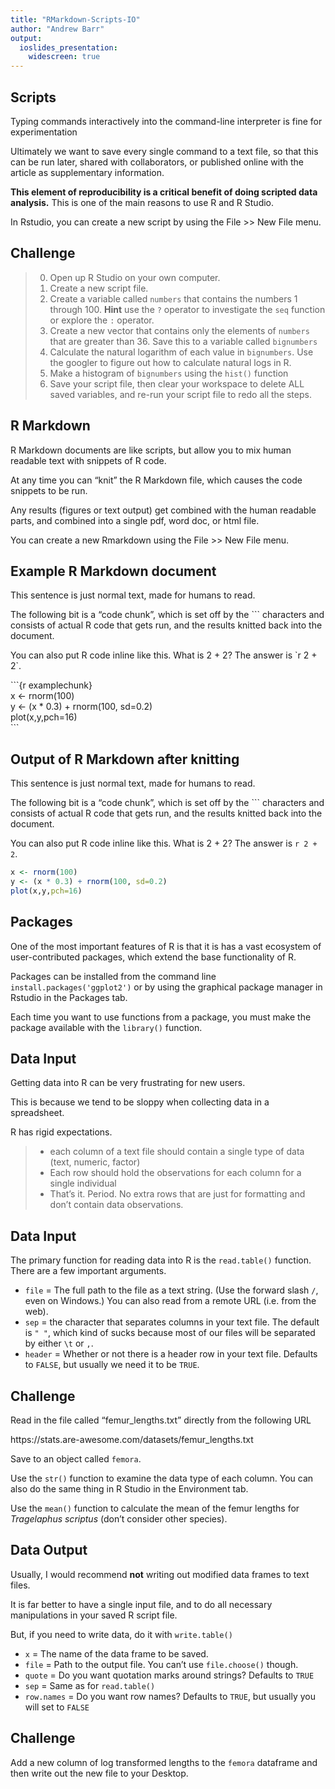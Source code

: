 ```yaml
---
title: "RMarkdown-Scripts-IO"
author: "Andrew Barr"
output: 
  ioslides_presentation:
    widescreen: true
---
```


## Scripts {.build}

Typing commands interactively into the command-line interpreter is fine for experimentation

Ultimately we want to save every single command to a text file, so that this can be run later, shared with collaborators, or published online with the article as supplementary information.  

**This element of reproducibility is a critical benefit of doing scripted data analysis.** This is one of the main reasons to use R and R Studio.  

In Rstudio, you can create a new script by using the File >> New File menu. 

## Challenge {.build}

> 0.  Open up R Studio on your own computer. 
> 1.  Create a new script file.     
> 2.  Create a variable called `numbers` that contains the numbers 1 through 100.  **Hint** use the `?` operator to investigate the `seq` function or explore the `:` operator.
> 3.  Create a new vector that contains only the elements of `numbers` that are greater than 36.  Save this to a variable called `bignumbers`
> 4.  Calculate the natural logarithm of each value in `bignumbers`. Use the googler to figure out how to calculate natural logs in R. 
> 5.  Make a histogram of `bignumbers` using the `hist()` function
> 6.  Save your script file, then clear your workspace to delete ALL saved variables, and re-run your script file to redo all the steps.

## R Markdown 

R Markdown documents are like scripts, but allow you to mix human readable text with snippets of R code.

At any time you can "knit" the R Markdown file, which causes the code snippets to be run. 

Any results (figures or text output) get combined with the human readable parts, and combined into a single pdf, word doc, or html file.  

You can create a new Rmarkdown using the File >> New File menu.

## Example R Markdown document

This sentence is just normal text, made for humans to read.  

The following bit is a "code chunk", which is set off by the \`\`\` characters and consists of actual R code that gets run, and the results knitted back into the document. 

You can also put R code inline like this.  What is 2 + 2? The answer is \`&#114; 2 + 2`.

\`\`\`{r examplechunk}<br>
x <- rnorm(100)<br>
y <- (x * 0.3) + rnorm(100, sd=0.2)<br>
plot(x,y,pch=16)<br>
\`\`\`


## Output of R Markdown after knitting


This sentence is just normal text, made for humans to read.  

The following bit is a "code chunk", which is set off by the \`\`\` characters and consists of actual R code that gets run, and the results knitted back into the document. 

You can also put R code inline like this.  What is 2 + 2? The answer is `r 2 + 2`.

```r
x <- rnorm(100)
y <- (x * 0.3) + rnorm(100, sd=0.2)
plot(x,y,pch=16)
```


## Packages

One of the most important features of R is that it is has a vast ecosystem of user-contributed packages, which extend the base functionality of R.  

Packages can be installed from the command line `install.packages('ggplot2')` or by using the graphical package manager in Rstudio in the Packages tab. 

Each time you want to use functions from a package, you must make the package available with the `library()` function. 

## Data Input

Getting data into R can be very frustrating for new users.

This is because we tend to be sloppy when collecting data in a spreadsheet.

R has rigid expectations. 

> - each column of a text file should contain a single type of data (text, numeric, factor)
> - Each row should hold the observations for each column for a single individual
> - That's it. Period.  No extra rows that are just for formatting and don't contain data observations. 

## Data Input

The primary function for reading data into R is the `read.table()` function. There are a few important arguments.

*  `file` = The full path to the file as a text string. (Use the forward slash `/`, even on Windows.) You can also read from a remote URL (i.e. from the web).
*  `sep` = the character that separates columns in your text file.  The default is `" "`, which kind of sucks because most of our files will be separated by either `\t` or `,`.
*  `header` = Whether or not there is a header row in your text file.  Defaults to `FALSE`, but usually we need it to be `TRUE`.


## Challenge 

Read in the file called "femur_lengths.txt" directly from the following URL

https://stats.are-awesome.com/datasets/femur_lengths.txt

Save to an object called `femora`.

Use the `str()` function to examine the data type of each column.  You can also do the same thing in R Studio in the Environment tab. 

Use the `mean()` function to calculate the mean of the femur lengths for *Tragelaphus scriptus* (don't consider other species).

## Data Output

Usually, I would recommend **not** writing out modified data frames to text files.  

It is far better to have a single input file, and to do all necessary manipulations in your saved R script file. 

But, if you need to write data, do it with `write.table()`

*  `x` = The name of the data frame to be saved. 
*  `file` = Path to the output file.  You can't use `file.choose()` though.
*  `quote` = Do you want quotation marks around strings? Defaults to `TRUE`
*  `sep` = Same as for `read.table()`
*  `row.names` = Do you want row names?  Defaults to `TRUE`, but usually you will set to `FALSE`


##  Challenge 

Add a new column of log transformed lengths to the `femora` dataframe and then write out the new file to your Desktop.
